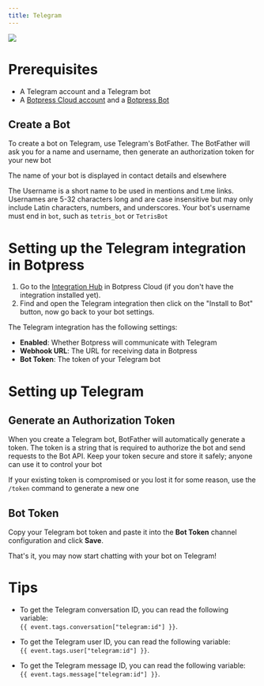 ```yaml
---
title: Telegram
---
```



<Img src="./telegram.png" />

<br />

<Youtube url="https://www.youtube.com/embed/w0-UGm4mu74?si=52rCwXFhJgGrX5Pi" />

# Prerequisites

* A Telegram account and a Telegram bot
* A [Botpress Cloud account](https://sso.botpress.cloud) and a [Botpress Bot](https://botpress.com/docs/cloud/getting-started/create-and-publish-your-chatbot/)

## Create a Bot

To create a bot on Telegram, use Telegram's BotFather. The BotFather will ask you for a name and username, then generate an authorization token for your new bot

The name of your bot is displayed in contact details and elsewhere

The Username is a short name to be used in mentions and t.me links. Usernames are 5-32 characters long and are case insensitive but may only include Latin characters, numbers, and underscores. Your bot's username must end in `bot`, such as `tetris_bot` or `TetrisBot`

# Setting up the Telegram integration in Botpress

1. Go to the [Integration Hub](https://app.botpress.cloud/hub) in Botpress Cloud (if you don't have the integration installed yet).
2. Find and open the Telegram integration then click on the "Install to Bot" button, now go back to your bot settings.

The Telegram integration has the following settings:

* **Enabled**: Whether Botpress will communicate with Telegram
* **Webhook URL**: The URL for receiving data in Botpress
* **Bot Token**: The token of your Telegram bot

# Setting up Telegram

## Generate an Authorization Token

When you create a Telegram bot, BotFather will automatically generate a token. The token is a string that is required to authorize the bot and send requests to the Bot API. Keep your token secure and store it safely; anyone can use it to control your bot

If your existing token is compromised or you lost it for some reason, use the `/token` command to generate a new one

## Bot Token

Copy your Telegram bot token and paste it into the **Bot Token** channel configuration and click **Save**.

That's it, you may now start chatting with your bot on Telegram!

# Tips

* To get the Telegram conversation ID, you can read the following variable:\
  `{{ event.tags.conversation["telegram:id"] }}`.

* To get the Telegram user ID, you can read the following variable:\
  `{{ event.tags.user["telegram:id"] }}`.

* To get the Telegram message ID, you can read the following variable:\
  `{{ event.tags.message["telegram:id"] }}`.
